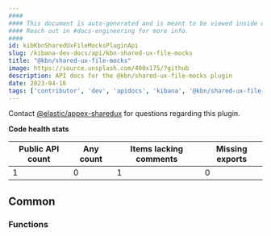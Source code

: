 ```yaml
---
####
#### This document is auto-generated and is meant to be viewed inside our experimental, new docs system.
#### Reach out in #docs-engineering for more info.
####
id: kibKbnSharedUxFileMocksPluginApi
slug: /kibana-dev-docs/api/kbn-shared-ux-file-mocks
title: "@kbn/shared-ux-file-mocks"
image: https://source.unsplash.com/400x175/?github
description: API docs for the @kbn/shared-ux-file-mocks plugin
date: 2023-04-16
tags: ['contributor', 'dev', 'apidocs', 'kibana', '@kbn/shared-ux-file-mocks']
---
```




Contact [@elastic/appex-sharedux](https://github.com/orgs/elastic/teams/appex-sharedux) for questions regarding this plugin.

**Code health stats**

| Public API count  | Any count | Items lacking comments | Missing exports |
|-------------------|-----------|------------------------|-----------------|
| 1 | 0 | 1 | 0 |

## Common

### Functions
<DocDefinitionList data={kbnSharedUxFileMocksObj.common.functions}/>

